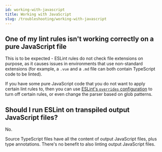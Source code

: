```yaml
---
id: working-with-javascript
title: Working with JavaScript
slug: /troubleshooting/working-with-javascript
---
```



## One of my lint rules isn't working correctly on a pure JavaScript file

This is to be expected - ESLint rules do not check file extensions on purpose, as it causes issues in environments that use non-standard extensions (for example, a `.vue` and a `.md` file can both contain TypeScript code to be linted).

If you have some pure JavaScript code that you do not want to apply certain lint rules to, then you can use [ESLint's `overrides` configuration](https://eslint.org/docs/user-guide/configuring#configuration-based-on-glob-patterns) to turn off certain rules, or even change the parser based on glob patterns.

## Should I run ESLint on transpiled output JavaScript files?

No.

Source TypeScript files have all the content of output JavaScript files, plus type annotations.
There's no benefit to also linting output JavaScript files.
